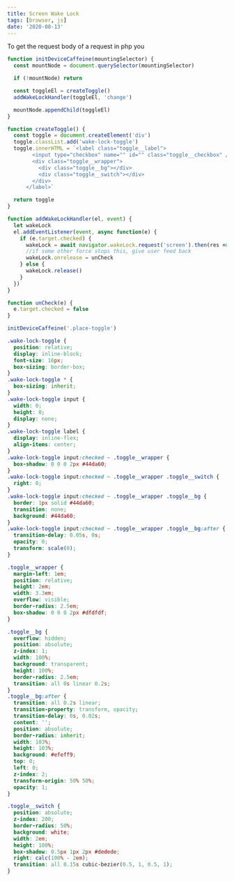 ```yaml
---
title: Screen Wake Lock
tags: [browser, js]
date: '2020-08-13'
---
```


To get the request body of a request in php you

```js
function initDeviceCaffeine(mountingSelector) {
  const mountNode = document.querySelector(mountingSelector)

  if (!mountNode) return

  const toggleEl = createToggle()
  addWakeLockHandler(toggleEl, 'change')

  mountNode.appendChild(toggleEl)
}

function createToggle() {
  const toggle = document.createElement('div')
  toggle.classList.add('wake-lock-toggle')
  toggle.innerHTML = `<label class="toggle__label">
        <input type="checkbox" name="" id="" class="toggle__checkbox" />
        <div class="toggle__wrapper">
          <div class="toggle__bg"></div>
          <div class="toggle__switch"></div>
        </div>
      </label>`

  return toggle
}

function addWakeLockHandler(el, event) {
  let wakeLock
  el.addEventListener(event, async function(e) {
    if (e.target.checked) {
      wakeLock = await navigator.wakeLock.request('screen').then(res => res)
      //if some other force stops this, give user feed back
      wakeLock.onrelease = unCheck
    } else {
      wakeLock.release()
    }
  })
}

function unCheck(e) {
  e.target.checked = false
}

initDeviceCaffeine('.place-toggle')
```

```css
.wake-lock-toggle {
  position: relative;
  display: inline-block;
  font-size: 16px;
  box-sizing: border-box;
}
.wake-lock-toggle * {
  box-sizing: inherit;
}
.wake-lock-toggle input {
  width: 0;
  height: 0;
  display: none;
}
.wake-lock-toggle label {
  display: inline-flex;
  align-items: center;
}
.wake-lock-toggle input:checked ~ .toggle__wrapper {
  box-shadow: 0 0 0 2px #44da60;
}
.wake-lock-toggle input:checked ~ .toggle__wrapper .toggle__switch {
  right: 0;
}
.wake-lock-toggle input:checked ~ .toggle__wrapper .toggle__bg {
  border: 1px solid #44da60;
  transition: none;
  background: #44da60;
}
.wake-lock-toggle input:checked ~ .toggle__wrapper .toggle__bg:after {
  transition-delay: 0.05s, 0s;
  opacity: 0;
  transform: scale(0);
}

.toggle__wrapper {
  margin-left: 1em;
  position: relative;
  height: 2em;
  width: 3.3em;
  overflow: visible;
  border-radius: 2.5em;
  box-shadow: 0 0 0 2px #dfdfdf;
}

.toggle__bg {
  overflow: hidden;
  position: absolute;
  z-index: 1;
  width: 100%;
  background: transparent;
  height: 100%;
  border-radius: 2.5em;
  transition: all 0s linear 0.2s;
}
.toggle__bg:after {
  transition: all 0.2s linear;
  transition-property: transform, opacity;
  transition-delay: 0s, 0.02s;
  content: '';
  position: absolute;
  border-radius: inherit;
  width: 103%;
  height: 103%;
  background: #efeff9;
  top: 0;
  left: 0;
  z-index: 2;
  transform-origin: 50% 50%;
  opacity: 1;
}

.toggle__switch {
  position: absolute;
  z-index: 200;
  border-radius: 50%;
  background: white;
  width: 2em;
  height: 100%;
  box-shadow: 0.5px 1px 2px #dedede;
  right: calc(100% - 2em);
  transition: all 0.15s cubic-bezier(0.5, 1, 0.5, 1);
}
```
